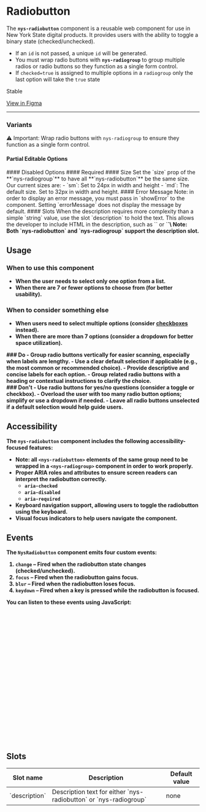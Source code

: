 
<Meta of={NysRadiobuttonStories} title="Components/Radiobutton/Documentation" />

# Radiobutton

The **`nys-radiobutton`** component is a reusable web component for use in New York State digital products. It provides users with the ability to toggle a binary state (checked/unchecked).

- If an `id` is not passed, a unique `id` will be generated.
- You must wrap radio buttons with **`nys-radiogroup`** to group multiple radios or radio buttons so they function as a single form control.
- If `checked=true` is assigned to multiple options in a `radiogroup` only the last option will take the `true` state

<p className="pill pill--stable">Stable</p>

<p className="pill pill--uikit"><a target="_blank" href="https://www.figma.com/design/0ogYpymUPQQfhELthntNbt/%F0%9F%92%A0-NYSDS-%2F-Components?node-id=2191-4934&m=dev">View in Figma</a></p>

***

<Canvas of={NysRadiobuttonStories.Basic} />

<Controls />

### Variants
⚠️ Important: Wrap radio buttons with `nys-radiogroup` to ensure they function as a single form control.

#### Partial Editable Options
<Canvas of={NysRadiobuttonStories.PartialEditableOptions} />
#### Disabled Options
<Canvas of={NysRadiobuttonStories.DisabledOptions} />
#### Required
<Canvas of={NysRadiobuttonStories.Required} />
#### Size
Set the `size` prop of the **`nys-radiogroup`** to have all **`nys-radiobutton`** be the same size. Our current sizes are:
- `sm`: Set to 24px in width and height
- `md`: The default size. Set to 32px in width and height.
<Canvas of={NysRadiobuttonStories.Size} />
#### Error Message
Note: in order to display an error message, you must pass in `showError` to the component. Setting `errorMessage` does not display the message by default.
<Canvas of={NysRadiobuttonStories.ErrorMessage} />
#### Slots
When the description requires more complexity than a simple `string` value, use the slot `description` to hold the text. This allows the developer to include HTML in the description, such as `<a>` or `<strong>`\
Note: Both `nys-radiobutton` and `nys-radiogroup` support the description slot.
<Canvas of={NysRadiobuttonStories.Slot} />

## Usage

### When to use this component
- When the user needs to select only one option from a list.
- When there are 7 or fewer options to choose from (for better usability). 

### When to consider something else
- When users need to select multiple options (consider [checkboxes](?path=/docs/components-checkbox--docs) instead).
- When there are more than 7 options (consider a dropdown for better space utilization).

<div className="nys-grid-row nys-grid-gap-lg">
  <div className="nys-mobile-lg:nys-grid-col">
    <div className="usage-card usage-card--do">
      ### <nys-icon name="check_circle" color="--var(nys-color-success)" /> Do
      - Group radio buttons vertically for easier scanning, especially when labels are lengthy.
      - Use a clear default selection if applicable (e.g., the most common or recommended choice).
      - Provide descriptive and concise labels for each option.
      - Group related radio buttons with a heading or contextual instructions to clarify the choice.
    </div>
  </div>
  <div className="nys-mobile-lg:nys-grid-col">
    <div className="usage-card usage-card--dont">
      ### <nys-icon name="error" color="--var(nys-color-warning)" /> Don't
      - Use radio buttons for yes/no questions (consider a toggle or checkbox).
      - Overload the user with too many radio button options; simplify or use a dropdown if needed.
      - Leave all radio buttons unselected if a default selection would help guide users.
    </div>
  </div>
</div>

## Accessibility

The `nys-radiobutton` component includes the following accessibility-focused features:

- Note: all `<nys-radiobutton>` elements of the same group need to be wrapped in a `<nys-radiogroup>` component in order to work properly.
- Proper ARIA roles and attributes to ensure screen readers can interpret the radiobutton correctly.
    - `aria-checked`
    - `aria-disabled`
    - `aria-required`
- Keyboard navigation support, allowing users to toggle the radiobutton using the keyboard.
- Visual focus indicators to help users navigate the component.

## Events

The `NysRadiobutton` component emits four custom events:

1. **`change`** – Fired when the radiobutton state changes (checked/unchecked).
2. **`focus`** – Fired when the radiobutton gains focus.
3. **`blur`** – Fired when the radiobutton loses focus.
4. **`keydown`** – Fired when a key is pressed while the radiobutton is focused.

You can listen to these events using JavaScript:

```js

  // Select the radiobutton component
  const radiobutton = document.querySelector('nys-radiobutton');

  // Listen for the 'change' event
  radiobutton.addEventListener('change', (event) => {
    console.log('Radiobutton changed:', event.target.checked);
  });

  // Listen for the 'focus' event
  radiobutton.addEventListener('focus', () => {
    console.log('Radiobutton is focused');
  });

  // Listen for the 'blur' event
  radiobutton.addEventListener('blur', () => {
    console.log('Radiobutton lost focus');
  });

  // Listen for the 'keydown' event
  radiobutton.addEventListener('keydown', (event) => {
    console.log('Key pressed:', event.key);
  });
```

## Slots

<table>
    <thead>
    <tr>
        <th>Slot name</th>
        <th>Description</th>
        <th>Default value</th>
    </tr>
    </thead>
    <tbody>
    <tr>
        <td>`description`</td>
        <td>Description text for either `nys-radiobutton` or `nys-radiogroup`</td>
        <td>none</td>
    </tr>
    </tbody>
</table>